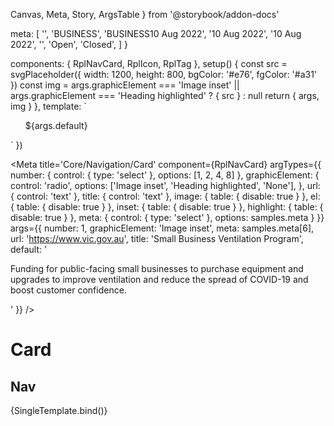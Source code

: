   Canvas,
  Meta,
  Story,
  ArgsTable
} from '@storybook/addon-docs'

  meta: [
    '',
    '<span class="rpl-card__topic">BUSINESS</span>',
    '<span class="rpl-card__topic">BUSINESS</span><span>10 Aug 2022</span>',
    '<span>10 Aug 2022</span>',
    '<RplTag variant="neutral" label="Event"></RplTag><span>10 Aug 2022</span>',
    '<RplTag variant="neutral" label="Grant"></RplTag>',
    '<RplTag variant="neutral" label="Grant"></RplTag><span class="rpl-card__status"><RplIcon class="rpl-icon--colour-success" name="icon-check-circle-filled"></RplIcon><span>Open</span></span>',
    '<RplTag variant="neutral" label="Grant"></RplTag><span class="rpl-card__status"><RplIcon class="rpl-icon--colour-error" name="icon-cancel-circle-filled"></RplIcon><span>Closed</span></span>',
  ]
}

  components: { RplNavCard, RplIcon, RplTag },
  setup() {
    const src = svgPlaceholder({ width: 1200, height: 800, bgColor: '#e76', fgColor: '#a31' })
    const img = args.graphicElement === 'Image inset' || args.graphicElement === 'Heading highlighted' ? { src } : null
    return { args, img }
  },
  template: `
  <ul class="rpl-storybook__page rpl-grid">
    <RplNavCard
      v-for="(item, index) of args.number"
      :key="index"
      el="li"
      v-bind="args"
      class="rpl-col-12"
      :image="img"
      :highlight="args.graphicElement === 'Heading highlighted'"
      :inset="args.graphicElement === 'Image inset'"
    >
      <template #meta>
        ${args.meta}
      </template>
      ${args.default}
    </RplNavCard>
  </ul>
  `
})

<Meta
  title='Core/Navigation/Card'
  component={RplNavCard}
  argTypes={{
    number: {
      control: { type: 'select' },
      options: [1, 2, 4, 8]
    },
    graphicElement: {
      control: 'radio',
      options: ['Image inset', 'Heading highlighted', 'None'],
    },
    url: {
      control: 'text'
    },
    title: {
      control: 'text'
    },
    image: {
      table: {
        disable: true
      }
    },
    el: {
      table: {
        disable: true
      }
    },
    inset: {
      table: {
        disable: true
      }
    },
    highlight: {
      table: {
        disable: true
      }
    },
    meta: {
      control: { type: 'select' },
      options: samples.meta
    }
  }}
  args={{
    number: 1,
    graphicElement: 'Image inset',
    meta: samples.meta[6],
    url: 'https://www.vic.gov.au',
    title: 'Small Business Ventilation Program',
    default: '<p>Funding for public-facing small businesses to purchase equipment and upgrades to improve ventilation and reduce the spread of COVID-19 and boost customer confidence.</p>'
  }}
/>

# Card

<ArgsTable of={RplNavCard} />

## Nav

<Canvas>
  <Story
    name='Nav'
    play={a11yStoryCheck}
  >
    {SingleTemplate.bind()}
  </Story>
</Canvas>

